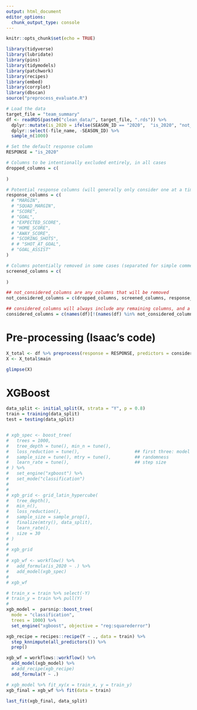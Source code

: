 ```yaml
---
output: html_document
editor_options: 
  chunk_output_type: console
---
```


```r
knitr::opts_chunk$set(echo = TRUE)

library(tidyverse)
library(lubridate)
library(pins)
library(tidymodels)
library(patchwork)
library(recipes)
library(embed)
library(corrplot)
library(dbscan)
source("preprocess_evaluate.R")

# Load the data
target_file = "team_summary"
df <- readRDS(paste0("clean_data/", target_file, ".rds")) %>% 
  dplyr::mutate(is_2020 = ifelse(SEASON_ID == "2020",  "is_2020", "not_2020")) %>% 
  dplyr::select(-file_name, -SEASON_ID) %>% 
  sample_n(1000)

# Set the default response column
RESPONSE = "is_2020"

# Columns to be intentionally excluded entirely, in all cases
dropped_columns = c(
  
)

# Potential response columns (will generally only consider one at a time)
response_columns = c(
  # "MARGIN",
  # "SQUAD_MARGIN",
  # "SCORE",
  # "GOAL",
  # "EXPECTED_SCORE",
  # "HOME_SCORE",
  # "AWAY_SCORE",
  # "SCORING_SHOTS",
  # # "SHOT_AT_GOAL",
  # "GOAL_ASSIST"
)

# Columns potentially removed in some cases (separated for simple commenting out)
screened_columns = c(
  
)

## not_considered_columns are any columns that will be removed
not_considered_columns = c(dropped_columns, screened_columns, response_columns)

## considered_columns will always include any remaining columns, and a special column "Y"
considered_columns = c(names(df)[!(names(df) %in% not_considered_columns)], "Y")
```

# Pre-processing (Isaac's code)
```r
X_total <- df %>% preprocess(response = RESPONSE, predictors = considered_columns)
X <- X_total$main

glimpse(X)
```

# XGBoost
```r
data_split <- initial_split(X, strata = "Y", p = 0.8)
train = training(data_split)
test = testing(data_split)


# xgb_spec <- boost_tree(
#   trees = 1000, 
#   tree_depth = tune(), min_n = tune(), 
#   loss_reduction = tune(),                     ## first three: model complexity
#   sample_size = tune(), mtry = tune(),         ## randomness
#   learn_rate = tune(),                         ## step size
# ) %>% 
#   set_engine("xgboost") %>% 
#   set_mode("classification")
# 
# 
# xgb_grid <- grid_latin_hypercube(
#   tree_depth(),
#   min_n(),
#   loss_reduction(),
#   sample_size = sample_prop(),
#   finalize(mtry(), data_split),
#   learn_rate(),
#   size = 30
# )
# 
# xgb_grid
# 
# xgb_wf <- workflow() %>%
#   add_formula(is_2020 ~ .) %>%
#   add_model(xgb_spec)
# 
# xgb_wf
```


```r
# train_x = train %>% select(-Y)
# train_y = train %>% pull(Y)
# 
xgb_model =  parsnip::boost_tree(
  mode = "classification",
  trees = 1000) %>%
  set_engine("xgboost", objective = "reg:squarederror")

xgb_recipe = recipes::recipe(Y ~ ., data = train) %>%
  step_knnimpute(all_predictors()) %>%
  prep()

xgb_wf = workflows::workflow() %>%
  add_model(xgb_model) %>%
  # add_recipe(xgb_recipe)
  add_formula(Y ~ .)

# xgb_model %>% fit_xy(x = train_x, y = train_y)
xgb_final = xgb_wf %>% fit(data = train)

last_fit(xgb_final, data_split)
```


```r
```